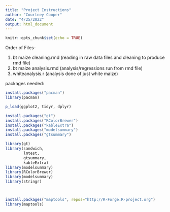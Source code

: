 ```yaml
---
title: "Project Instructions"
author: "Courtney Cooper"
date: "4/25/2022"
output: html_document
---
```


```r
knitr::opts_chunk$set(echo = TRUE)
```
Order of Files-

1. bt maize cleaning.rmd (reading in raw data files and cleaning to produce rmd file)
2. bt maize analysis.rmd (analysis/regressions run from rmd file)
3. whiteanalysis.r (analysis done of just white maize)

packages needed:

```r


install.packages("pacman")
library(pacman)

p_load(ggplot2, tidyr, dplyr)

install.packages("gt")
install.packages("RColorBrewer")
install.packages("kableExtra")
install.packages("modelsummary")
install.packages("gtsummary")

library(gt)
library(sandwich,
        lmtest,
        gtsummary,
        kableExtra)
library(modelsummary)
library(RColorBrewer)
library(modelsummary)
library(stringr)



install.packages("maptools", repos="http://R-Forge.R-project.org")
library(maptools)




```

